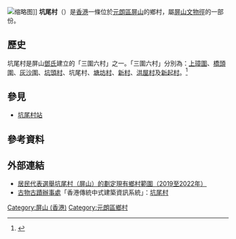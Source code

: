 {{coord|22.444451|N|114.0081|E|display=title}}
[[File:HungShingTemple11.JPG|缩略图]]]]
'''坑尾村'''（{{lang-en|Hang Mei Tsuen}}）是[[香港|香港]]一條位於[[元朗區|元朗區]][[屏山_(香港)|屏山]]的鄉村，屬[[屏山文物徑|屏山文物徑]]的一部份。

== 歷史 ==
坑尾村是屏山[[香港新界鄧氏|鄧氏]]建立的「三圍六村」之一。「三圍六村」分別為：[[上璋圍|上璋圍]]、[[橋頭圍|橋頭圍]]、[[灰沙圍_(元朗區)|灰沙圍]]、[[坑頭村|坑頭村]]、坑尾村、[[塘坊村|塘坊村]]、[[屏山新村|新村]]、[[洪屋村|洪屋村]]及[[新起村|新起村]]。<ref>{{Cite web|title=屏山文物徑簡介|url=https://www.amo.gov.hk/b5/trails_pingshan.php|accessdate=2020-11-10|author=古物古蹟辦事處|date=|authorlink=古物古蹟辦事處|format=|publisher=|language=zh-HK|archive-date=2020-11-16|archive-url=https://web.archive.org/web/20201116082501/https://www.amo.gov.hk/b5/trails_pingshan.php|dead-url=no}}</ref>

== 參見 ==
* [[坑尾村站|坑尾村站]]

== 參考資料 ==
{{reflist}}

== 外部連結 ==
{{commons category|Hang Mei Tsuen}}
* [https://www.had.gov.hk/rre/images/village_map1922/M/m-ps-30.pdf 居民代表選舉坑尾村（屏山）的劃定現有鄉村範圍（2019至2022年）] {{Wayback|url=https://www.had.gov.hk/rre/images/village_map1922/M/m-ps-30.pdf |date=20201117082943 }}
* [[古物古蹟辦事處|古物古蹟辦事處]]「香港傳統中式建築資訊系統」：[https://hktais.amo.gov.hk/hktais/PblVilSearchAction.do?vilName=PIN2 坑尾村] {{Wayback|url=https://hktais.amo.gov.hk/hktais/PblVilSearchAction.do?vilName=PIN2 |date=20201110113102 }}

[[Category:屏山_(香港)|Category:屏山 (香港)]]
[[Category:元朗區鄉村|Category:元朗區鄉村]]